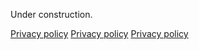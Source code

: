 Under construction.

[[Category:Policy|Privacy policy]]
[[Category:Community|Privacy policy]]
[[Category:Site administration|Privacy policy]]